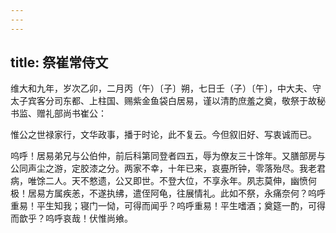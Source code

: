 ```yaml
---
---
---
```

title: 祭崔常侍文
---



维大和九年，岁次乙卯，二月丙（午）〔子〕朔，七日壬（子）〔午〕，中大夫、守太子宾客分司东都、上柱国、赐紫金鱼袋白居易，谨以清酌庶羞之奠，敬祭于故秘书监、赠礼部尚书崔公：

惟公之世禄家行，文华政事，播于时论，此不复云。今但叙旧好、写衷诚而已。

呜呼！居易弟兄与公伯仲，前后科第同登者四五，辱为僚友三十馀年。又膳部房与公同声尘之游，定胶漆之分。两家不幸，十年已来，哀亹所钟，零落殆尽。我老君病，唯馀二人。天不憗遗，公又即世。不登大位，不享永年。夙志莫伸，幽愤何极！居易方属疾恙，不遂执绋，遣侄阿龟，往展情礼。此如不祭，永痛奈何？呜呼重易！平生知我；寝门一恸，可得而闻乎？呜呼重易！平生嗜酒；奠筵一酌，可得而歆乎？呜呼哀哉！伏惟尚飨。